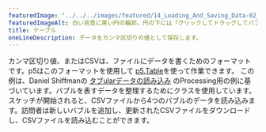 ```yaml
---
featuredImage: "../../../images/featured/14_Loading_And_Saving_Data-02_Table-thumbnail.png"
featuredImageAlt: 白い背景に黒い円の輪郭。円の下には「クリックしてドラッグしてバブルを追加します。」と書かれています。
title: テーブル
oneLineDescription: データをカンマ区切りの値として保存します。
---
```


カンマ区切り値、またはCSVは、ファイルにデータを書くためのフォーマットです。p5はこのフォーマットを使用して
<a href="/reference/p5/p5.Table" target="_blank">p5.Table</a>を使って作業できます。
この例は、Daniel Shiffmanの
<a href="https://processing.org/examples/loadsavetable.html" target="_blank">タブularデータの読み込み</a>
のProcessing用の例に基づいています。バブルを表すデータを整理するためにクラスを使用しています。スケッチが開始されると、CSVファイルから4つのバブルのデータを読み込みます。訪問者は新しいバブルを追加し、更新されたCSVファイルをダウンロードし、CSVファイルを読み込むことができます。